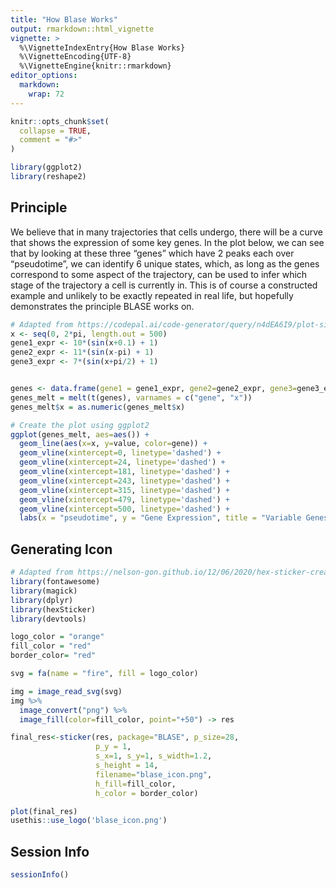 ```yaml
---
title: "How Blase Works"
output: rmarkdown::html_vignette
vignette: >
  %\VignetteIndexEntry{How Blase Works}
  %\VignetteEncoding{UTF-8}
  %\VignetteEngine{knitr::rmarkdown}
editor_options: 
  markdown: 
    wrap: 72
---
```


```r
knitr::opts_chunk$set(
  collapse = TRUE,
  comment = "#>"
)
```

```r
library(ggplot2)
library(reshape2)
```

## Principle

We believe that in many trajectories that cells undergo, there will be a curve that shows the expression of some key genes. In the plot below, we can see that by looking at these three "genes" which have 2 peaks each over "pseudotime", we can identify 6 unique states, which, as long as the genes correspond to some aspect of the trajectory, can be used to infer which stage of the trajectory a cell is currently in. This is of course a constructed example and unlikely to be exactly repeated in real life, but hopefully demonstrates the principle BLASE works on.

```r
# Adapted from https://codepal.ai/code-generator/query/n4dEA6I9/plot-sine-wave-ggplot2-r
x <- seq(0, 2*pi, length.out = 500)
gene1_expr <- 10*(sin(x+0.1) + 1)
gene2_expr <- 11*(sin(x-pi) + 1)
gene3_expr <- 7*(sin(x+pi/2) + 1)


genes <- data.frame(gene1 = gene1_expr, gene2=gene2_expr, gene3=gene3_expr)
genes_melt = melt(t(genes), varnames = c("gene", "x"))
genes_melt$x = as.numeric(genes_melt$x)

# Create the plot using ggplot2
ggplot(genes_melt, aes=aes()) +
  geom_line(aes(x=x, y=value, color=gene)) +
  geom_vline(xintercept=0, linetype='dashed') +
  geom_vline(xintercept=24, linetype='dashed') +
  geom_vline(xintercept=181, linetype='dashed') +
  geom_vline(xintercept=243, linetype='dashed') +
  geom_vline(xintercept=315, linetype='dashed') +
  geom_vline(xintercept=479, linetype='dashed') +
  geom_vline(xintercept=500, linetype='dashed') +
  labs(x = "pseudotime", y = "Gene Expression", title = "Variable Genes Over Pseudotime")
```

## Generating Icon
```r
# Adapted from https://nelson-gon.github.io/12/06/2020/hex-sticker-creation-r/
library(fontawesome)
library(magick)
library(dplyr)
library(hexSticker)
library(devtools)

logo_color = "orange"
fill_color = "red"
border_color= "red"

svg = fa(name = "fire", fill = logo_color)

img = image_read_svg(svg)
img %>% 
  image_convert("png") %>% 
  image_fill(color=fill_color, point="+50") -> res

final_res<-sticker(res, package="BLASE", p_size=28,
                   p_y = 1,
                   s_x=1, s_y=1, s_width=1.2,
                   s_height = 14,
                   filename="blase_icon.png",
                   h_fill=fill_color,
                   h_color = border_color)

plot(final_res)
usethis::use_logo('blase_icon.png')
```

## Session Info
```r
sessionInfo()
```